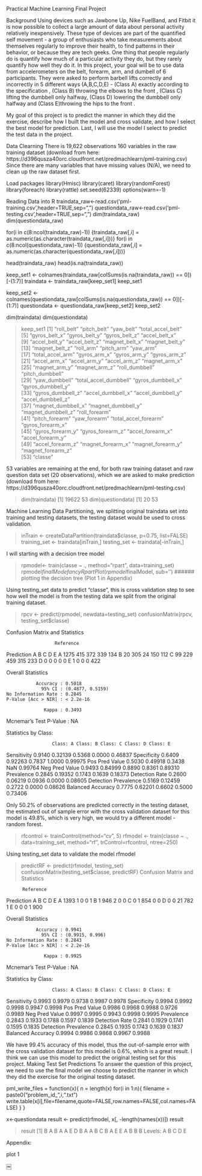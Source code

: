 Practical Machine Learning Final Project

Background
Using devices such as Jawbone Up, Nike FuelBand, and Fitbit it is now possible to collect a large amount of data about personal activity relatively inexpensively. These type of devices are part of the quantified self movement - a group of enthusiasts who take measurements about themselves regularly to improve their health, to find patterns in their behavior, or because they are tech geeks. One thing that people regularly do is quantify how much of a particular activity they do, but they rarely quantify how well they do it. In this project, your goal will be to use data from accelerometers on the belt, forearm, arm, and dumbell of 6 participants. They were asked to perform barbell lifts correctly and incorrectly in 5 different ways (A,B,C,D,E) -  (Class A) exactly according to the specification , (Class B) throwing the elbows to the front ,  (Class C) lifting the dumbbell only halfway, (Class D) lowering the dumbbell only halfway and (Class E)throwing the hips to the front . 

My goal of this project is to predict the manner in which they did the exercise, describe how I built the model and cross validate, and how I select the best model for prediction. Last, I will use the model I select to predict the test data in the project. 

Data Clearning
There is 19,622 observations 160 variables in the raw training dataset (download from here: https://d396qusza40orc.cloudfront.net/predmachlearn/pml-training.csv) Since there are many variables that have missing values (N/A), we need to clean up the raw dataset first. 

Load packages
library(Hmisc)
library(caret)
library(randomForest)
library(foreach)
library(rattle)
set.seed(62339)
options(warn=-1)

Reading Data into R
traindata_raw<-read.csv('pml-training.csv',header=TRUE,sep=",")
questiondata_raw<-read.csv('pml-testing.csv',header=TRUE,sep=",")
dim(traindata_raw)
dim(questiondata_raw)

for(i in c(8:ncol(traindata_raw)-1)) {traindata_raw[,i] = as.numeric(as.character(traindata_raw[,i]))}
for(i in c(8:ncol(questiondata_raw)-1)) {questiondata_raw[,i] = as.numeric(as.character(questiondata_raw[,i]))}

head(traindata_raw)
head(is.na(traindata_raw))

keep_set1 <- colnames(traindata_raw[colSums(is.na(traindata_raw)) == 0])[-(1:7)]
traindata <- traindata_raw[keep_set1]
keep_set1

keep_set2 <- colnames(questiondata_raw[colSums(is.na(questiondata_raw)) == 0])[-(1:7)]
questiondata <- questiondata_raw[keep_set2]
keep_set2

dim(traindata)
dim(questiondata)


> keep_set1
 [1] "roll_belt"            "pitch_belt"           "yaw_belt"             "total_accel_belt"    
 [5] "gyros_belt_x"         "gyros_belt_y"         "gyros_belt_z"         "accel_belt_x"        
 [9] "accel_belt_y"         "accel_belt_z"         "magnet_belt_x"        "magnet_belt_y"       
[13] "magnet_belt_z"        "roll_arm"             "pitch_arm"            "yaw_arm"             
[17] "total_accel_arm"      "gyros_arm_x"          "gyros_arm_y"          "gyros_arm_z"         
[21] "accel_arm_x"          "accel_arm_y"          "accel_arm_z"          "magnet_arm_x"        
[25] "magnet_arm_y"         "magnet_arm_z"         "roll_dumbbell"        "pitch_dumbbell"      
[29] "yaw_dumbbell"         "total_accel_dumbbell" "gyros_dumbbell_x"     "gyros_dumbbell_y"    
[33] "gyros_dumbbell_z"     "accel_dumbbell_x"     "accel_dumbbell_y"     "accel_dumbbell_z"    
[37] "magnet_dumbbell_x"    "magnet_dumbbell_y"    "magnet_dumbbell_z"    "roll_forearm"        
[41] "pitch_forearm"        "yaw_forearm"          "total_accel_forearm"  "gyros_forearm_x"     
[45] "gyros_forearm_y"      "gyros_forearm_z"      "accel_forearm_x"      "accel_forearm_y"     
[49] "accel_forearm_z"      "magnet_forearm_x"     "magnet_forearm_y"     "magnet_forearm_z"    
[53] "classe"     

53 variables are remaining at the end, for both raw training dataset and raw question data set (20 observations), which we are asked to make prediction (download from here: https://d396qusza40orc.cloudfront.net/predmachlearn/pml-testing.csv) 

> dim(traindata)
[1] 19622    53
> dim(questiondata)
[1] 20 53

Machine Learning 
Data Partitioning, we splitting original traindata set into training and testing datasets, the testing dataset would be used to cross validation. 

>inTrain <- createDataPartition(traindata$classe, p=0.75, list=FALSE)
>training_set <- traindata[inTrain,]
>testing_set <- traindata[-inTrain,]

I will starting with a decision tree model

>rpmodel<- train(classe ~ ., method="rpart", data=training_set)
>rpmodel$finalMode
>fancyRpartPlot(rpmodel$finalModel, sub='')     ###### plotting the decision tree (Plot 1 in Appendix)

Using testing_set data to predict “classe”, this is cross validation step to see how well the model is from the testing data we split from the original training dataset. 

>rpcv <- predict(rpmodel, newdata=testing_set)
> confusionMatrix(rpcv, testing_set$classe)

Confusion Matrix and Statistics

                      Reference
Prediction    A    B    C    D    E
         A 1275  415  372  339  134
         B   20  305   24  150  112
         C   99  229  459  315  233
         D    0    0    0    0    0
         E    1    0    0    0  422

Overall Statistics
                                          
               Accuracy : 0.5018          
                 95% CI : (0.4877, 0.5159)
    No Information Rate : 0.2845          
    P-Value [Acc > NIR] : < 2.2e-16       
                                          
                  Kappa : 0.3493          
 Mcnemar's Test P-Value : NA              

Statistics by Class:

                     Class: A Class: B Class: C Class: D Class: E
Sensitivity            0.9140  0.32139   0.5368   0.0000  0.46837
Specificity            0.6409  0.92263   0.7837   1.0000  0.99975
Pos Pred Value         0.5030  0.49918   0.3438      NaN  0.99764
Neg Pred Value         0.9493  0.84999   0.8890   0.8361  0.89310
Prevalence             0.2845  0.19352   0.1743   0.1639  0.18373
Detection Rate         0.2600  0.06219   0.0936   0.0000  0.08605
Detection Prevalence   0.5169  0.12459   0.2722   0.0000  0.08626
Balanced Accuracy      0.7775  0.62201   0.6602   0.5000  0.73406

Only 50.2% of observations are predicted correctly in the testing dataset, the estimated out of sample error with the cross validation dataset for this model is 49.8%, which is very high, we would try a different model - random forest. 

> rfcontrol <- trainControl(method="cv", 5)
> rfmodel <- train(classe ~ ., data=training_set, method="rf", trControl=rfcontrol, ntree=250)

Using testing_set data to validate the model rfmodel

> predictRF <- predict(rfmodel, testing_set)
> confusionMatrix(testing_set$classe, predictRF)
Confusion Matrix and Statistics

          Reference
Prediction    A    B    C    D    E
         A 1393    1    0    0    1
         B    1  946    2    0    0
         C    0    1  854    0    0
         D    0    0   21  782    1
         E    0    0    0    1  900

Overall Statistics
                                         
               Accuracy : 0.9941         
                 95% CI : (0.9915, 0.996)
    No Information Rate : 0.2843         
    P-Value [Acc > NIR] : < 2.2e-16      
                                         
                  Kappa : 0.9925         
 Mcnemar's Test P-Value : NA             

Statistics by Class:

                     Class: A Class: B Class: C Class: D Class: E
Sensitivity            0.9993   0.9979   0.9738   0.9987   0.9978
Specificity            0.9994   0.9992   0.9998   0.9947   0.9998
Pos Pred Value         0.9986   0.9968   0.9988   0.9726   0.9989
Neg Pred Value         0.9997   0.9995   0.9943   0.9998   0.9995
Prevalence             0.2843   0.1933   0.1788   0.1597   0.1839
Detection Rate         0.2841   0.1929   0.1741   0.1595   0.1835
Detection Prevalence   0.2845   0.1935   0.1743   0.1639   0.1837
Balanced Accuracy      0.9994   0.9986   0.9868   0.9967   0.9988

We have 99.4% accuracy of this model, thus the out-of-sample error with the cross validation dataset for this model is 0.6%, which is a great result. I think we can use this model to predict the original testing set for this project. 
Making Test Set Predictions
To answer the question of this project, we need to use the final model we choose to predict the manner in which they did the exercise for the original testing dataset. 

pml_write_files = function(x){
  n = length(x)
  for(i in 1:n){
    filename = paste0("problem_id_",i,".txt")
    write.table(x[i],file=filename,quote=FALSE,row.names=FALSE,col.names=FALSE)
  }
}

x<-questiondata
result <- predict(rfmodel, x[, -length(names(x))])
result

> result
 [1] B A B A A E D B A A B C B A E E A B B B
Levels: A B C D E

Appendix:

plot 1

￼

